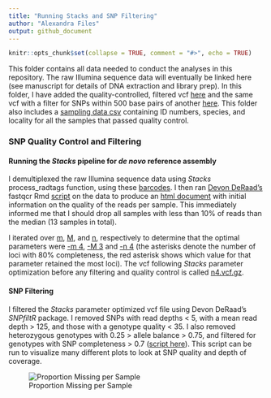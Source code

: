 ```yaml
---
title: "Running Stacks and SNP Filtering"
author: "Alexandra Files"
output: github_document
---
```


```r
knitr::opts_chunk$set(collapse = TRUE, comment = "#>", echo = TRUE)
```

This folder contains all data needed to conduct the analyses in this repository. The raw Illumina sequence data will eventually be linked here (see manuscript for details of DNA extraction and library prep). In this folder, I have added the quality-controlled, filtered vcf [here](./Sterrhoptilus_vcf.gz) and the same vcf with a filter for SNPs within 500 base pairs of another [here](Sterrhoptilus_vcf_thinned.gz). This folder also includes a [sampling data csv](./Sterrhoptilus_SamplingData.csv) containing ID numbers, species, and locality for all the samples that passed quality control.

### SNP Quality Control and Filtering

#### Running the *Stacks* pipeline for *de novo* reference assembly

I demultiplexed the raw Illumina sequence data using *Stacks* process_radtags function, using these [barcodes](./Running_Stacks/Barcodes.txt). I then ran [Devon DeRaad's](https://github.com/DevonDeRaad) fastqcr Rmd [script](./Running_Stacks/fastqcr.Rmd) on the data to produce an [html document](./Running_Stacks/qc.html) with initial information on the quality of the reads per sample. This immediately informed me that I should drop all samples with less than 10% of reads than the median (13 samples in total).

I iterated over [m](./Running_Stacks/optimize.m.sh), [M](./Running_Stacks/optimize.bigm.sh), and [n](./Running_Stacks/optimize.n.sh), respectively to determine that the optimal parameters were [-m 4](ParameterOptimizationmplot.svg), [-M 3](ParameterOptimizationBigMPlot.svg) and [-n 4](ParameterOptimizationnPlot.svg) (the asterisks denote the number of loci with 80% completeness, the red asterisk shows which value for that parameter retained the most loci). The vcf following *Stacks* parameter optimization before any filtering and quality control is called [n4.vcf.gz](./Running_Stacks/n4.vcf.gz).

#### SNP Filtering

I filtered the *Stacks* parameter optimized vcf file using Devon DeRaad's *SNPfiltR* package. I removed SNPs with read depths < 5, with a mean read depth > 125, and those with a genotype quality < 35. I also removed heterozygous genotypes with 0.25 > allele balance > 0.75, and filtered for genotypes with SNP completeness > 0.7 ([script here](./QC_and_Filtering/Sterrhoptilus_SNPfiltering.R)). This script can be run to visualize many different plots to look at SNP quality and depth of coverage.

![Proportion Missing per Sample](./QC_and_Filtering/ProportionMissingData_bySample.svg)
